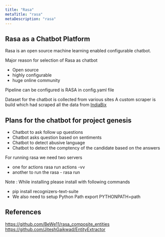 ```yaml
---
title: "Rasa"
metaTitle: "rasa"
metaDescription: "rasa"
---
```


## Rasa as a Chatbot Platform

Rasa is an open source machine learning enabled configurable chatbot.

Major reason for selection of Rasa as chatbot   
- Open source
- highly configurable
- huge online community

Pipeline can be configured is RASA in config.yaml file

Dataset for the chatbot is collected from various sites
A custom scraper is build which had scraped all the data from [IndiaBix](https://www.indiabix.com)

## Plans for the chatbot for project genesis

- Chatbot to ask follow up questions
- Chatbot asks question based on sentiments
- Chatbot to detect abusive language
- Chatbot to detect the comptency of the candidate based on the answers

For running rasa
we need two servers
- one for actions rasa run actions -vv
- another to run the rasa - rasa run

Note : While installing please install with following commands

- pip install recognizers-text-suite
- We also need to setup Python Path
export PYTHONPATH=path

## References
https://github.com/BeWe11/rasa_composite_entities
https://github.com/JiteshGaikwad/EntityExtractor

